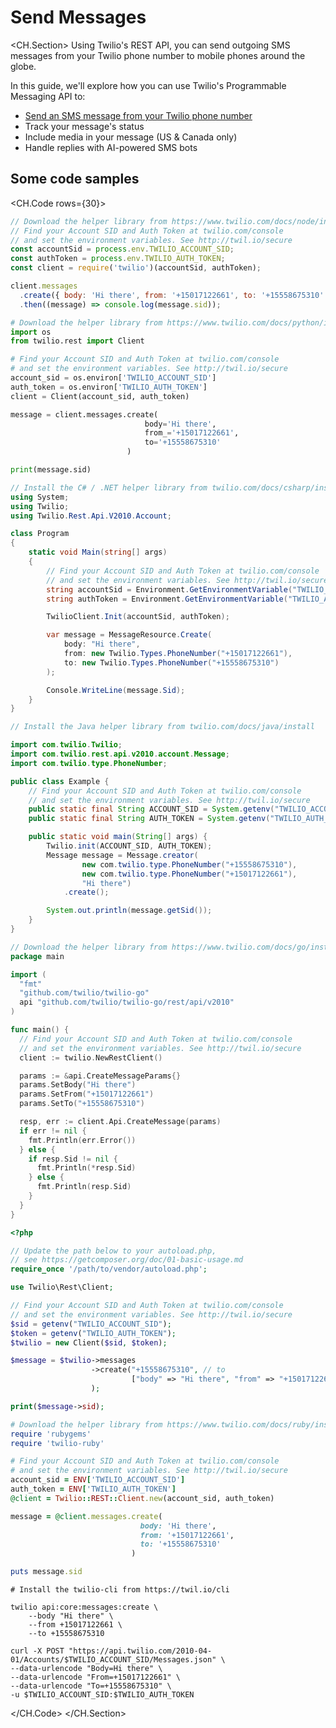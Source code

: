 # Send Messages

<CH.Section>
Using Twilio's REST API, you can send outgoing SMS messages from your Twilio phone number to mobile phones around the globe.

In this guide, we'll explore how you can use Twilio's Programmable Messaging API to:

- [Send an SMS message from your Twilio phone number](focus://send.js#8:10)
- Track your message's status
- Include media in your message (US & Canada only)
- Handle replies with AI-powered SMS bots

## Some code samples

<CH.Code rows={30}>

```js send.js
// Download the helper library from https://www.twilio.com/docs/node/install
// Find your Account SID and Auth Token at twilio.com/console
// and set the environment variables. See http://twil.io/secure
const accountSid = process.env.TWILIO_ACCOUNT_SID;
const authToken = process.env.TWILIO_AUTH_TOKEN;
const client = require('twilio')(accountSid, authToken);

client.messages
  .create({ body: 'Hi there', from: '+15017122661', to: '+15558675310' })
  .then((message) => console.log(message.sid));
```

```py send.py
# Download the helper library from https://www.twilio.com/docs/python/install
import os
from twilio.rest import Client

# Find your Account SID and Auth Token at twilio.com/console
# and set the environment variables. See http://twil.io/secure
account_sid = os.environ['TWILIO_ACCOUNT_SID']
auth_token = os.environ['TWILIO_AUTH_TOKEN']
client = Client(account_sid, auth_token)

message = client.messages.create(
                              body='Hi there',
                              from_='+15017122661',
                              to='+15558675310'
                          )

print(message.sid)
```

```cs send.cs
// Install the C# / .NET helper library from twilio.com/docs/csharp/install
using System;
using Twilio;
using Twilio.Rest.Api.V2010.Account;

class Program
{
    static void Main(string[] args)
    {
        // Find your Account SID and Auth Token at twilio.com/console
        // and set the environment variables. See http://twil.io/secure
        string accountSid = Environment.GetEnvironmentVariable("TWILIO_ACCOUNT_SID");
        string authToken = Environment.GetEnvironmentVariable("TWILIO_AUTH_TOKEN");

        TwilioClient.Init(accountSid, authToken);

        var message = MessageResource.Create(
            body: "Hi there",
            from: new Twilio.Types.PhoneNumber("+15017122661"),
            to: new Twilio.Types.PhoneNumber("+15558675310")
        );

        Console.WriteLine(message.Sid);
    }
}
```

```java send.java
// Install the Java helper library from twilio.com/docs/java/install

import com.twilio.Twilio;
import com.twilio.rest.api.v2010.account.Message;
import com.twilio.type.PhoneNumber;

public class Example {
    // Find your Account SID and Auth Token at twilio.com/console
    // and set the environment variables. See http://twil.io/secure
    public static final String ACCOUNT_SID = System.getenv("TWILIO_ACCOUNT_SID");
    public static final String AUTH_TOKEN = System.getenv("TWILIO_AUTH_TOKEN");

    public static void main(String[] args) {
        Twilio.init(ACCOUNT_SID, AUTH_TOKEN);
        Message message = Message.creator(
                new com.twilio.type.PhoneNumber("+15558675310"),
                new com.twilio.type.PhoneNumber("+15017122661"),
                "Hi there")
            .create();

        System.out.println(message.getSid());
    }
}
```

```go send.go
// Download the helper library from https://www.twilio.com/docs/go/install
package main

import (
  "fmt"
  "github.com/twilio/twilio-go"
  api "github.com/twilio/twilio-go/rest/api/v2010"
)

func main() {
  // Find your Account SID and Auth Token at twilio.com/console
  // and set the environment variables. See http://twil.io/secure
  client := twilio.NewRestClient()

  params := &api.CreateMessageParams{}
  params.SetBody("Hi there")
  params.SetFrom("+15017122661")
  params.SetTo("+15558675310")

  resp, err := client.Api.CreateMessage(params)
  if err != nil {
    fmt.Println(err.Error())
  } else {
    if resp.Sid != nil {
      fmt.Println(*resp.Sid)
    } else {
      fmt.Println(resp.Sid)
    }
  }
}
```

```php send.php
<?php

// Update the path below to your autoload.php,
// see https://getcomposer.org/doc/01-basic-usage.md
require_once '/path/to/vendor/autoload.php';

use Twilio\Rest\Client;

// Find your Account SID and Auth Token at twilio.com/console
// and set the environment variables. See http://twil.io/secure
$sid = getenv("TWILIO_ACCOUNT_SID");
$token = getenv("TWILIO_AUTH_TOKEN");
$twilio = new Client($sid, $token);

$message = $twilio->messages
                  ->create("+15558675310", // to
                           ["body" => "Hi there", "from" => "+15017122661"]
                  );

print($message->sid);
```

```rb send.rb
# Download the helper library from https://www.twilio.com/docs/ruby/install
require 'rubygems'
require 'twilio-ruby'

# Find your Account SID and Auth Token at twilio.com/console
# and set the environment variables. See http://twil.io/secure
account_sid = ENV['TWILIO_ACCOUNT_SID']
auth_token = ENV['TWILIO_AUTH_TOKEN']
@client = Twilio::REST::Client.new(account_sid, auth_token)

message = @client.messages.create(
                             body: 'Hi there',
                             from: '+15017122661',
                             to: '+15558675310'
                           )

puts message.sid
```

```shell twilio-cli
# Install the twilio-cli from https://twil.io/cli

twilio api:core:messages:create \
    --body "Hi there" \
    --from +15017122661 \
    --to +15558675310
```

```shell curl
curl -X POST "https://api.twilio.com/2010-04-01/Accounts/$TWILIO_ACCOUNT_SID/Messages.json" \
--data-urlencode "Body=Hi there" \
--data-urlencode "From=+15017122661" \
--data-urlencode "To=+15558675310" \
-u $TWILIO_ACCOUNT_SID:$TWILIO_AUTH_TOKEN
```

</CH.Code>
</CH.Section>
